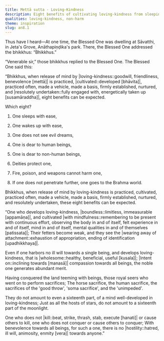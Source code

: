 ```yaml
---
title: Mettā sutta - Loving-Kindness
description: Eight benefits of cultivating loving-kindness from sleeping with ease to fire, poison, and weapons not harming one to going to the Brahma world.
qualities: loving-kindness, non-harm
theme: inspiration
slug: an8.1
---
```


Thus have I heard—At one time, the Blessed One was dwelling at Sāvatthi, in Jeta's Grove, Anāthapiṇḍika's park. There, the Blessed One addressed the bhikkhus: “Bhikkhus.”

“Venerable sir,” those bhikkhus replied to the Blessed One. The Blessed One said this:

“Bhikkhus, when release of mind by |loving-kindness::goodwill, friendliness, benevolence [mettā]| is practiced, |cultivated::developed [bhāvita]|, practiced often, made a vehicle, made a basis, firmly established, nurtured, and |resolutely undertaken::fully engaged with, energetically taken up [susamāraddha]|, eight benefits can be expected.

Which eight?

1) One sleeps with ease,

2) One wakes up with ease,

3) One does not see evil dreams,

4) One is dear to human beings,

5) One is dear to non-human beings,

6) Deities protect one,

7) Fire, poison, and weapons cannot harm one,

8) If one does not penetrate further, one goes to the Brahma world.

Bhikkhus, when release of mind by loving-kindness is practiced, cultivated, practiced often, made a vehicle, made a basis, firmly established, nurtured, and resolutely undertaken, these eight benefits can be expected.

“One who develops loving-kindness,
|boundless::limitless, immeasurable [appamāṇa]|, and cultivated |with mindfulness::remembering to be present with continuous effort, observing the body in and of itself, felt experience in and of itself, mind in and of itself, mental qualities in and of themselves [patissata]|;
Their fetters become weak,
and they see the |wearing away of attachment::exhaustion of appropriation, ending of identification [upadhikkhaya]|.

Even if one harbors no ill will towards a single being,
and develops loving-kindness, that is |wholesome::healthy, beneficial, useful [kusala]|;
|Intent on::inclining towards [manasā]| compassion towards all beings,
the noble one generates abundant merit.

Having conquered the land teeming with beings,
those royal seers who went on to perform sacrifices;
The horse sacrifice, the human sacrifice,
the sacrifices of the 'good throw', 'soma sacrifice', and the 'unimpeded'.

They do not amount to even a sixteenth part,
of a mind well-developed in loving-kindness;
Just as all the hosts of stars,
do not amount to a sixteenth part of the moonlight.

One who does not |kill::beat, strike, thrash, stab, execute [hanati]| or cause others to kill,
one who does not conquer or cause others to conquer;
With benevolence towards all beings,
for such a one, there is no |hostility::hatred, ill will, animosity, enmity [vera]| towards anyone.”
